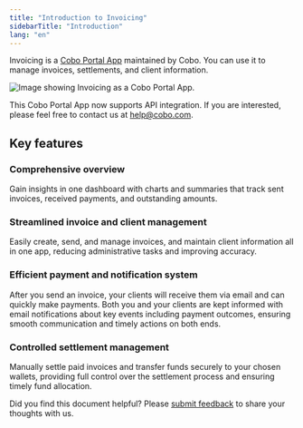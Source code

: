 ```yaml
---
title: "Introduction to Invoicing"
sidebarTitle: "Introduction"
lang: "en"
---
```

Invoicing is a [Cobo Portal App](/en/portal/portal-apps/introduction) maintained by Cobo. You can use it to manage invoices, settlements, and client information.

<img src="/en/images/portal-apps/invoicing/invoicing-in-app-store.png" className="screenshot_modal" alt="Image showing Invoicing as a Cobo Portal App."/>

<Note>This Cobo Portal App now supports API integration. If you are interested, please feel free to contact us at [help@cobo.com](mailto:help@cobo.com).</Note>

## Key features

### Comprehensive overview

Gain insights in one dashboard with charts and summaries that track sent invoices, received payments, and outstanding amounts.

### Streamlined invoice and client management

Easily create, send, and manage invoices, and maintain client information all in one app, reducing administrative tasks and improving accuracy.

### Efficient payment and notification system

After you send an invoice, your clients will receive them via email and can quickly make payments. Both you and your clients are kept informed with email notifications about key events including payment outcomes, ensuring smooth communication and timely actions on both ends.

### Controlled settlement management

Manually settle paid invoices and transfer funds securely to your chosen wallets, providing full control over the settlement process and ensuring timely fund allocation.

<Tip>Did you find this document helpful? Please [submit feedback](https://forms.zohopublic.com/cobo/form/DocumentFeedbackForm/formperma/QvLOhxJv1_JMsJ-1dleZ8Itb_7rzN-LtgvsDdxosoVI?referrername=manuals) to share your thoughts with us.</Tip>